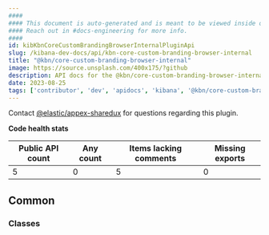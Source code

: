 ```yaml
---
####
#### This document is auto-generated and is meant to be viewed inside our experimental, new docs system.
#### Reach out in #docs-engineering for more info.
####
id: kibKbnCoreCustomBrandingBrowserInternalPluginApi
slug: /kibana-dev-docs/api/kbn-core-custom-branding-browser-internal
title: "@kbn/core-custom-branding-browser-internal"
image: https://source.unsplash.com/400x175/?github
description: API docs for the @kbn/core-custom-branding-browser-internal plugin
date: 2023-08-25
tags: ['contributor', 'dev', 'apidocs', 'kibana', '@kbn/core-custom-branding-browser-internal']
---
```




Contact [@elastic/appex-sharedux](https://github.com/orgs/elastic/teams/appex-sharedux) for questions regarding this plugin.

**Code health stats**

| Public API count  | Any count | Items lacking comments | Missing exports |
|-------------------|-----------|------------------------|-----------------|
| 5 | 0 | 5 | 0 |

## Common

### Classes
<DocDefinitionList data={kbnCoreCustomBrandingBrowserInternalObj.common.classes}/>

